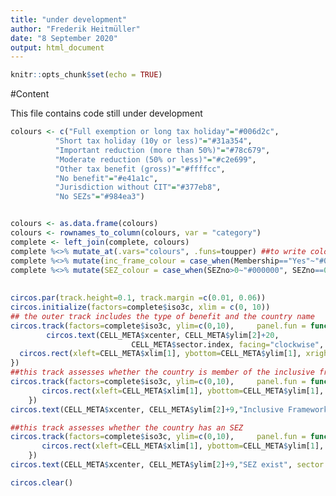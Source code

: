 ```yaml
---
title: "under development"
author: "Frederik Heitmüller"
date: "8 September 2020"
output: html_document
---
```


```r
knitr::opts_chunk$set(echo = TRUE)
```

#Content

This file contains code still under development



```r
colours <- c("Full exemption or long tax holiday"="#006d2c", 
          "Short tax holiday (10y or less)"="#31a354", 
          "Important reduction (more than 50%)"="#78c679", 
          "Moderate reduction (50% or less)"="#c2e699", 
          "Other tax benefit (gross)"="#ffffcc", 
          "No benefit"="#e41a1c", 
          "Jurisdiction without CIT"="#377eb8",
          "No SEZs"="#984ea3")


colours <- as.data.frame(colours)
colours <- rownames_to_column(colours, var = "category")
complete <- left_join(complete, colours)
complete %<>% mutate_at(.vars="colours", .funs=toupper) ##to write colour names in upper case
complete %<>% mutate(inc_frame_colour = case_when(Membership=="Yes"~"#000000", is.na(Membership)~"#FFFFFF")) ##transforming inclusive framework membership into colours
complete %<>% mutate(SEZ_colour = case_when(SEZno>0~"#000000", SEZno==0~"#FFFFFF")) ### transforming existence of an SEZ into colours                                     
                                       
                                       
circos.par(track.height=0.1, track.margin =c(0.01, 0.06))
circos.initialize(factors=complete$iso3c, xlim = c(0, 10))
## the outer track includes the type of benefit and the country name
circos.track(factors=complete$iso3c, ylim=c(0,10),     panel.fun = function(x, y) {
        circos.text(CELL_META$xcenter, CELL_META$ylim[2]+20, 
                           CELL_META$sector.index, facing="clockwise", cex=0.6)
  circos.rect(xleft=CELL_META$xlim[1], ybottom=CELL_META$ylim[1], xright=CELL_META$xlim[2], ytop=CELL_META$ylim[2], density=-1, col=complete$colours[CELL_META$sector.numeric.index])
})
##this track assesses whether the country is member of the inclusive framework
circos.track(factors=complete$iso3c, ylim=c(0,10),     panel.fun = function(x, y) {
       circos.rect(xleft=CELL_META$xlim[1], ybottom=CELL_META$ylim[1], xright=CELL_META$xlim[2], ytop=CELL_META$ylim[2], density=-1, col=complete$inc_frame_colour[CELL_META$sector.numeric.index])
    })
circos.text(CELL_META$xcenter, CELL_META$ylim[2]+9,"Inclusive Framework Membership", sector.index = "PRY", track.index=2, facing="bending.inside", cex=0.7)        

##this track assesses whether the country has an SEZ
circos.track(factors=complete$iso3c, ylim=c(0,10),     panel.fun = function(x, y) {
       circos.rect(xleft=CELL_META$xlim[1], ybottom=CELL_META$ylim[1], xright=CELL_META$xlim[2], ytop=CELL_META$ylim[2], density=-1, col=complete$SEZ_colour[CELL_META$sector.numeric.index])
    })
circos.text(CELL_META$xcenter, CELL_META$ylim[2]+9,"SEZ exist", sector.index = "PRY", track.index=3, facing="bending.inside", cex=0.7)    

circos.clear()

```
